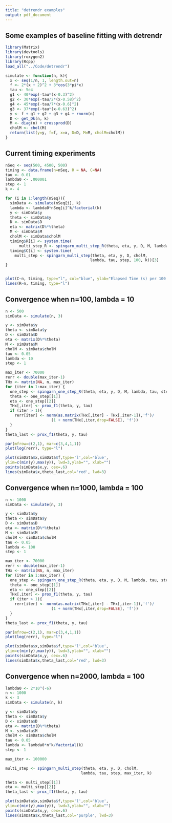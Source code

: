 ```yaml
---
title: "detrendr examples"
output: pdf_document
---
```


## Some examples of baseline fitting with detrendr

```r
library(Matrix)
library(devtools)
library(roxygen2)
library(Rcpp)
load_all("../Code/detrendr")


```

```r

simulate <- function(n, k){
  x <- seq(1/n, 1, length.out=n)
  f <- 2*(x + 2)^2 + 3*cos(3*pi*x)
  tau <- 5e4
  g1 <- 40*exp(-tau*(x-0.3)^2)
  g2 <- 30*exp(-tau/2*(x-0.58)^2)
  g4 <- 45*exp(-tau/7*(x-0.6)^2)
  g3 <- 37*exp(-tau*(x-0.63)^2)
  y <- f + g1 + g2 + g3 + g4 + rnorm(n)
  D <- get_Dk(n, k)
  M <- diag(n) + crossprod(D)
  cholM <- chol(M)
  return(list(y=y, f=f, x=x, D=D, M=M, cholM=cholM))
}
```


## Current timing experiments
```r
nSeq <- seq(500, 4500, 500)
timing <- data.frame(n=nSeq, R = NA, C=NA)
tau <- 0.01
lambda0 <- .000001
step <- 1
k <- 4

for (i in 1:length(nSeq)){
  simData <- simulate(nSeq[i], k)
  lambda <- lambda0*nSeq[i]^k/factorial(k)
  y <- simData$y
  theta <- simData$y
  D <- simData$D
  eta <- matrix(D%*%theta)
  M <- simData$M
  cholM <- simData$cholM
  timing$R[i] <- system.time( 
      multi_step_R <- spingarn_multi_step_R(theta, eta, y, D, M, lambda, tau, step, 100))[3]
  timing$C[i] <- system.time(
    multi_step <- spingarn_multi_step(theta, eta, y, D, cholM,
                                     lambda, tau, step, 100, k))[3]
}


plot(C~n, timing, type="l", col="blue", ylab="Elapsed Time (s) per 100 iterations", main = "R code is in black, C in blue", ylim = c(0, 1))
lines(R~n, timing, type="l")
```


## Convergence when n=100, lambda = 10
```r

n <- 500
simData <- simulate(n, 3)

y <- simData$y
theta <- simData$y
D <- simData$D
eta <- matrix(D%*%theta)
M <- simData$M
cholM <- simData$cholM
tau <- 0.05
lambda <- 10
step <- 1

max_iter <- 70000
rerr <- double(max_iter-1)
THx <- matrix(NA, n, max_iter)
for (iter in 1:max_iter) {
  one_step <- spingarn_one_step_R(theta, eta, y, D, M, lambda, tau, step)
  theta <- one_step[[1]]
  eta <- one_step[[2]]
  THx[,iter] <- prox_f1(theta, y, tau)
  if (iter > 1){
    rerr[iter] <- norm(as.matrix(THx[,iter] - THx[,iter-1]),'f')/
                    (1 + norm(THx[,iter,drop=FALSE], 'f'))
  }
}
theta_last <- prox_f1(theta, y, tau)

par(mfrow=c(2,1), mar=c(3,4,1,1))
plot(log(rerr), type="l")

plot(simData$x,simData$f,type='l',col='blue',
ylim=c(min(y),max(y)), lwd=3,ylab="", xlab="")
points(simData$x,y, cex=.6)
lines(simData$x,theta_last,col='red', lwd=3)

```

## Convergence when n=1000, lambda = 100
```r

n <- 1000
simData <- simulate(n, 3)

y <- simData$y
theta <- simData$y
D <- simData$D
eta <- matrix(D%*%theta)
M <- simData$M
cholM <- simData$cholM
tau <- 0.05
lambda <- 100
step <- 1

max_iter <- 70000
rerr <- double(max_iter-1)
THx <- matrix(NA, n, max_iter)
for (iter in 1:max_iter) {
  one_step <- spingarn_one_step_R(theta, eta, y, D, M, lambda, tau, step)
  theta <- one_step[[1]]
  eta <- one_step[[2]]
  THx[,iter] <- prox_f1(theta, y, tau)
  if (iter > 1){
    rerr[iter] <- norm(as.matrix(THx[,iter] - THx[,iter-1]),'f')/
                    (1 + norm(THx[,iter,drop=FALSE], 'f'))
  }
}
theta_last <- prox_f1(theta, y, tau)

par(mfrow=c(2,1), mar=c(3,4,1,1))
plot(log(rerr), type="l")

plot(simData$x,simData$f,type='l',col='blue',
ylim=c(min(y),max(y)), lwd=3,ylab="", xlab="")
points(simData$x,y, cex=.6)
lines(simData$x,theta_last,col='red', lwd=3)

```

## Convergence when n=2000, lambda = 100
```r
lambda0 <- 2*10^(-6)
n <- 1000
k <- 3
simData <- simulate(n, k)

y <- simData$y
theta <- simData$y
D <- simData$D
eta <- matrix(D%*%theta)
M <- simData$M
cholM <- simData$cholM
tau <- 0.05
lambda <- lambda0*n^k/factorial(k)
step <- 1

max_iter <- 100000

multi_step <- spingarn_multi_step(theta, eta, y, D, cholM,
                                 lambda, tau, step, max_iter, k)

theta <- multi_step[[1]]
eta <- multi_step[[2]]
theta_last <- prox_f1(theta, y, tau)

plot(simData$x,simData$f,type='l',col='blue',
ylim=c(min(y),max(y)), lwd=3,ylab="", xlab="")
points(simData$x,y, cex=.6)
lines(simData$x,theta_last,col='purple', lwd=3)

```